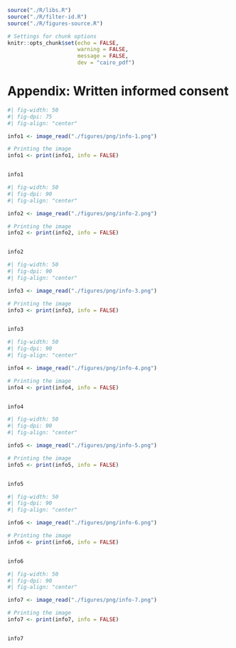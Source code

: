 
```r

source("./R/libs.R")
source("./R/filter-id.R")
source("./R/figures-source.R")

# Settings for chunk options
knitr::opts_chunk$set(echo = FALSE, 
                      warning = FALSE, 
                      message = FALSE, 
                      dev = "cairo_pdf")

```


# Appendix: Written informed consent

```r
#| fig-width: 50
#| fig-dpi: 75
#| fig-align: "center"

info1 <- image_read("./figures/png/info-1.png")

# Printing the image
info1 <- print(info1, info = FALSE) 


info1
```

\newpage

```r
#| fig-width: 50
#| fig-dpi: 90
#| fig-align: "center"

info2 <- image_read("./figures/png/info-2.png")

# Printing the image
info2 <- print(info2, info = FALSE) 


info2
```


\newpage

```r
#| fig-width: 50
#| fig-dpi: 90
#| fig-align: "center"

info3 <- image_read("./figures/png/info-3.png")

# Printing the image
info3 <- print(info3, info = FALSE) 


info3
```


\newpage

```r
#| fig-width: 50
#| fig-dpi: 90
#| fig-align: "center"

info4 <- image_read("./figures/png/info-4.png")

# Printing the image
info4 <- print(info4, info = FALSE) 


info4
```



\newpage

```r
#| fig-width: 50
#| fig-dpi: 90
#| fig-align: "center"

info5 <- image_read("./figures/png/info-5.png")

# Printing the image
info5 <- print(info5, info = FALSE) 


info5
```



\newpage

```r
#| fig-width: 50
#| fig-dpi: 90
#| fig-align: "center"

info6 <- image_read("./figures/png/info-6.png")

# Printing the image
info6 <- print(info6, info = FALSE) 


info6
```



\newpage

```r
#| fig-width: 50
#| fig-dpi: 90
#| fig-align: "center"

info7 <- image_read("./figures/png/info-7.png")

# Printing the image
info7 <- print(info7, info = FALSE) 


info7
```